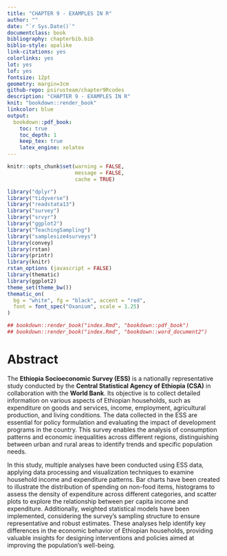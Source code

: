 ---
title: "CHAPTER 9 - EXAMPLES IN R"
author: ""
date: "`r Sys.Date()`"
documentclass: book
bibliography: chapterbib.bib
biblio-style: apalike
link-citations: yes
colorlinks: yes
lot: yes
lof: yes
fontsize: 12pt
geometry: margin=3cm
github-repo: psirusteam/chapter9Rcodes
description: "CHAPTER 9 - EXAMPLES IN R"
knit: "bookdown::render_book"
linkcolor: blue
output: 
  bookdown::pdf_book:
    toc: true
    toc_depth: 1
    keep_tex: true
    latex_engine: xelatex
---


```{r setup, include=FALSE}
knitr::opts_chunk$set(warning = FALSE, 
                      message = FALSE,
                      cache = TRUE)

library("dplyr")
library("tidyverse")
library("readstata13") 
library("survey")
library("srvyr")
library("ggplot2")
library("TeachingSampling")
library("samplesize4surveys")
library(convey)
library(rstan)
library(printr)
library(knitr)
rstan_options (javascript = FALSE)
library(thematic)
library(ggplot2) 
theme_set(theme_bw())
thematic_on(
  bg = "white", fg = "black", accent = "red",
  font = font_spec("Oxanium", scale = 1.25)
)

## bookdown::render_book("index.Rmd", "bookdown::pdf_book")
## bookdown::render_book("index.Rmd", "bookdown::word_document2")
```

# Abstract {-}

The **Ethiopia Socioeconomic Survey (ESS)** is a nationally representative study conducted by the **Central Statistical Agency of Ethiopia (CSA)** in collaboration with the **World Bank**. Its objective is to collect detailed information on various aspects of Ethiopian households, such as expenditure on goods and services, income, employment, agricultural production, and living conditions. The data collected in the ESS are essential for policy formulation and evaluating the impact of development programs in the country. This survey enables the analysis of consumption patterns and economic inequalities across different regions, distinguishing between urban and rural areas to identify trends and specific population needs.

In this study, multiple analyses have been conducted using ESS data, applying data processing and visualization techniques to examine household income and expenditure patterns. Bar charts have been created to illustrate the distribution of spending on non-food items, histograms to assess the density of expenditure across different categories, and scatter plots to explore the relationship between per capita income and expenditure. Additionally, weighted statistical models have been implemented, considering the survey's sampling structure to ensure representative and robust estimates. These analyses help identify key differences in the economic behavior of Ethiopian households, providing valuable insights for designing interventions and policies aimed at improving the population’s well-being.